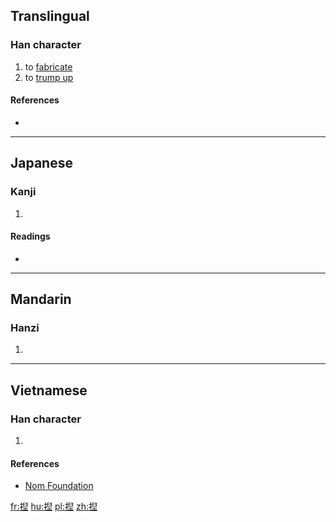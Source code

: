 ==Translingual==

===Han character===
{{Han char|rn=64|rad=手|as=09|sn=12|four=|canj=手竹X一 (QHXM)|ids=⿰[[扌]]⿱[[臼]][[工]]}}

# to [[fabricate]]
# to [[trump up]]

====References====
* {{Han ref|kx=0441.230|dkj=12345|dj=0792.180|hdz=31919.060|uh=63D1|ud=25553}}

----

==Japanese==

===Kanji===
{{ja-kanji|grade=|rs=手09}}

# {{defn|lang=ja|sort=手09}}

====Readings====
* {{ja-readings|on=[[げつ]] (getsu), [[げち]] (gechi), [[ねつ]] (netsu)|kun=[[こねあわせる]] (koneawaseru)}}

----

==Mandarin==

===Hanzi===
{{cmn-hanzi|pin=[[niē]] ([[nie1]]), [[zōng]] ([[zong1]])|wg=nieh<sup>1</sup>, tsung<sup>1</sup>}}

# {{defn|lang=cmn|sort=手09}}

----

==Vietnamese==

===Han character===
{{vi-readings|rs=手09| hanviet = [[nát]], [[nạt]], [[niết]]}}

# {{defn|lang=vi|sort=手09}}

====References====
*[http://nomfoundation.org/common/nom_details.php?codepoint=63d1 Nom Foundation]

[[fr:揑]]
[[hu:揑]]
[[pl:揑]]
[[zh:揑]]